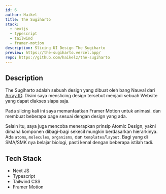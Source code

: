 ```yaml
---
id: 6
author: Haikel
title: The Sugiharto
stack:
  - nextjs
  - typescript
  - tailwind
  - framer-motion
description: Slicing UI Design The Sugiharto
preview: https://the-sugiharto.vercel.app/
repo: https://github.com/haikelz/the-sugiharto
---
```


<LightboxImage
  src="https://ik.imagekit.io/haikelz/works/the-sugiharto.png?ik-sdk-version=javascript-1.4.3&updatedAt=1673863931565"
  alt="The Sugiharto"
/>

## Description

The Sugiharto adalah sebuah design yang dibuat oleh bang Nauval dari [Array ID](https://www.youtube.com/@arrayid). Disini saya menslicing design tersebut menjadi sebuah Website yang dapat diakses siapa saja.

Pada slicing kali ini saya memanfaatkan Framer Motion untuk animasi. dan membuat beberapa page sesuai dengan design yang ada.

Selain itu, saya juga mencoba menerapkan prinsip Atomic Design, yakni dimana komponen dibagi-bagi sekecil mungkin berdasarkan hierarkinya. Ada `atoms`, `molecules`, `organisms`, dan `templates`/`layout`. Bagi yang di SMA/SMK nya belajar biologi, pasti kenal dengan beberapa istilah tadi.

## Tech Stack

- Next JS
- Typescript
- Tailwind CSS
- Framer Motion
